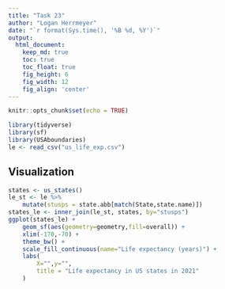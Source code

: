 ```yaml
---
title: "Task 23"
author: "Logan Herrmeyer"
date: "`r format(Sys.time(), '%B %d, %Y')`"
output:
  html_document:  
    keep_md: true
    toc: true
    toc_float: true
    fig_height: 6
    fig_width: 12
    fig_align: 'center'
---
```


```r
knitr::opts_chunk$set(echo = TRUE)
```

```r
library(tidyverse)
library(sf)
library(USAboundaries)
le <- read_csv("us_life_exp.csv")
```

## Visualization

```r
states <- us_states()
le_st <- le %>% 
    mutate(stusps = state.abb[match(State,state.name)])
states_le <- inner_join(le_st, states, by="stusps")
ggplot(states_le) +
    geom_sf(aes(geometry=geometry,fill=overall)) +
    xlim(-170,-70) +
    theme_bw() +
    scale_fill_continuous(name="Life expectancy (years)") +
    labs(
        X="",y="",
        title = "Life expectancy in US states in 2021"
    )
```